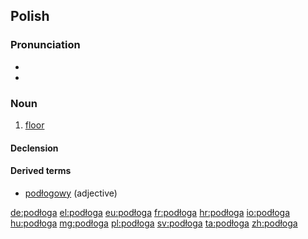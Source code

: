 {{also|podloga}}
==Polish==

===Pronunciation===
* {{IPA|[pɔˈdwɔɡa]|lang=pl}}
* {{audio|Pl-podłoga.ogg|Audio}}

===Noun===
{{head|pl|noun|g=f}}

# [[floor]]

====Declension====
{{pl-decl-noun
|podłoga|podłogi
|podłogi|podłóg
|podłodze|podłogom
|podłogę|podłogi
|podłogą|podłogami
|podłodze|podłogach
|podłogo|podłogi
}}

====Derived terms====
* [[podłogowy]] (adjective)

[[de:podłoga]]
[[el:podłoga]]
[[eu:podłoga]]
[[fr:podłoga]]
[[hr:podłoga]]
[[io:podłoga]]
[[hu:podłoga]]
[[mg:podłoga]]
[[pl:podłoga]]
[[sv:podłoga]]
[[ta:podłoga]]
[[zh:podłoga]]